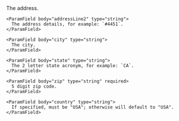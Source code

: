   <Expandable title="Address properties">
    <ParamField body="addressLine1" type="string">
      The address.
    </ParamField>

    <ParamField body="addressLine2" type="string">
      The address details, for example: `#4451`.
    </ParamField>

    <ParamField body="city" type="string">
      The city.
    </ParamField>

    <ParamField body="state" type="string">
      The 2 letter state acronym, for example: `CA`.
    </ParamField>

    <ParamField body="zip" type="string" required>
      5 digit zip code.
    </ParamField>

    <ParamField body="country" type="string">
      If specified, must be "USA"; otherwise will default to "USA".
    </ParamField>

  </Expandable>
